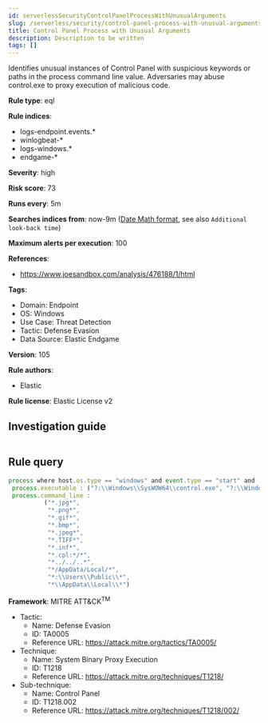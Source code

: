 ```yaml
---
id: serverlessSecurityControlPanelProcessWithUnusualArguments
slug: /serverless/security/control-panel-process-with-unusual-arguments
title: Control Panel Process with Unusual Arguments
description: Description to be written
tags: []
---
```


<div id="control-panel-process-with-unusual-arguments"></div>

Identifies unusual instances of Control Panel with suspicious keywords or paths in the process command line value. Adversaries may abuse control.exe to proxy execution of malicious code.

**Rule type**: eql

**Rule indices**: 

* logs-endpoint.events.*
* winlogbeat-*
* logs-windows.*
* endgame-*

**Severity**: high

**Risk score**: 73

**Runs every**: 5m

**Searches indices from**: now-9m ([Date Math format](((ref))/common-options.html#date-math), see also <DocLink id="serverlessSecurityRulesUiCreate" section="set-the-rules-schedule">`Additional look-back time`</DocLink>)

**Maximum alerts per execution**: 100

**References**: 

* https://www.joesandbox.com/analysis/476188/1/html

**Tags**: 

* Domain: Endpoint
* OS: Windows
* Use Case: Threat Detection
* Tactic: Defense Evasion
* Data Source: Elastic Endgame

**Version**: 105

**Rule authors**: 

* Elastic

**Rule license**: Elastic License v2

## Investigation guide

```markdown

```

## Rule query

```js
process where host.os.type == "windows" and event.type == "start" and
 process.executable : ("?:\\Windows\\SysWOW64\\control.exe", "?:\\Windows\\System32\\control.exe") and
 process.command_line :
          ("*.jpg*",
           "*.png*",
           "*.gif*",
           "*.bmp*",
           "*.jpeg*",
           "*.TIFF*",
           "*.inf*",
           "*.cpl:*/*",
           "*../../..*",
           "*/AppData/Local/*",
           "*:\\Users\\Public\\*",
           "*\\AppData\\Local\\*")

```

**Framework**: MITRE ATT&CK<sup>TM</sup>

* Tactic:
    * Name: Defense Evasion
    * ID: TA0005
    * Reference URL: https://attack.mitre.org/tactics/TA0005/
* Technique:
    * Name: System Binary Proxy Execution
    * ID: T1218
    * Reference URL: https://attack.mitre.org/techniques/T1218/
* Sub-technique:
    * Name: Control Panel
    * ID: T1218.002
    * Reference URL: https://attack.mitre.org/techniques/T1218/002/


